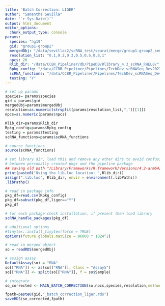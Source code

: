 ```yaml
---
title: 'Batch Correction: LIGER'
author: "Samantha Sevilla"
date: "`r Sys.Date()`"
output: html_document
editor_options: 
  chunk_output_type: console
params:
  species: "hg19"
  gid: "group1-group2"
  mergedObj: "/data/sevillas2/scRNA_test/seurat/merge/group1-group2_seurat_merged.rds"
  resolution_list: "0.1,0.2,0.3,0.5,0.6,0.8,1"
  npcs: 20
  Rlib_dir: "/data/CCBR_Pipeliner/db/PipeDB/Rlibrary_4.3_scRNA_RHEL8/"
  Rpkg_config: "/data/CCBR_Pipeliner/Pipelines/TechDev_scRNASeq_Dev2023/SINCLAIR/conf/Rpack.config"
  scRNA_functions: "/data/CCBR_Pipeliner/Pipelines/TechDev_scRNASeq_Dev2023/SINCLAIR/bin/scRNA_functions.R"
  testing: "Y"
---
```



```r
# set up params
species= params$species
gid = params$gid
mergedObj=params$mergedObj
resolution=as.numeric(strsplit(params$resolution_list,",")[[1]])
npcs=as.numeric(params$npcs)

Rlib_dir=params$Rlib_dir
Rpkg_config=params$Rpkg_config
testing = params$testing
scRNA_functions=params$scRNA_functions
```

```r
# source functions
source(scRNA_functions)

# set library dir, load this and remove any other dirs to avoid confusion
# between personally created pkgs and the pipeline package
## saving old path "/Library/Frameworks/R.framework/Versions/4.2-arm64/Resources/library"
print(paste0("Using the lib.loc location: ",Rlib_dir))
assign(".lib.loc", Rlib_dir, envir = environment(.libPaths))
.libPaths()

# read in package info
pkg_df=read.csv(Rpkg_config)
pkg_df=subset(pkg_df,liger=="Y")
pkg_df

# for each package check installation, if present then load library
scRNA_handle_packages(pkg_df)

# additional options
#tinytex::install_tinytex(force = TRUE)
options(future.globals.maxSize = 96000 * 1024^2)
```

```r
# read in merged object
so = readRDS(mergedObj)

# assign assay
DefaultAssay(so) = "RNA"
so[["RNA"]] <- as(so[["RNA"]], Class = "Assay5")
so[["RNA"]] <- split(so[["RNA"]], f = so$Sample)

# integrate
so_corrected <- MAIN_BATCH_CORRECTION(so,npcs,species,resolution,method_in="LIGER",reduction_in = "iNMF")
```

```r
fpath=paste0(gid,"_batch_correction_liger.rds")
saveRDS(so_corrected,fpath)
```

